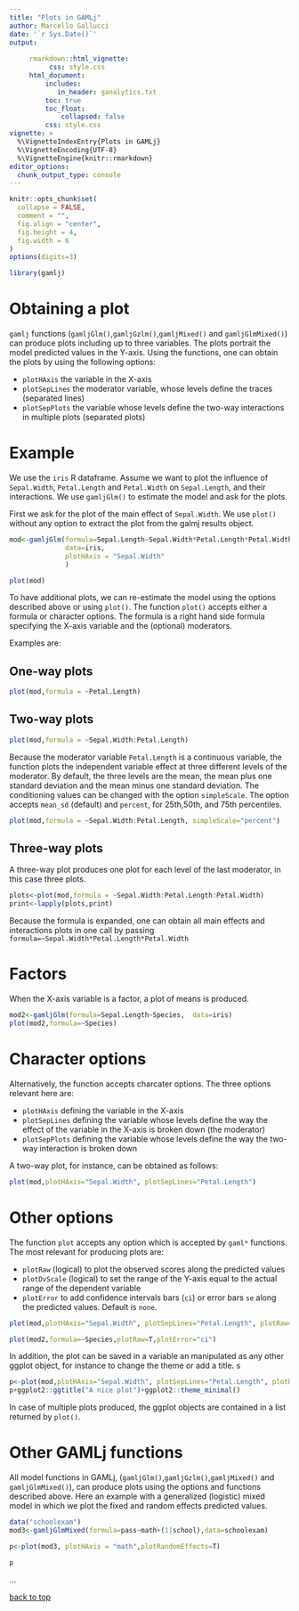 ```yaml
---
title: "Plots in GAMLj"
author: Marcello Gallucci
date: '`r Sys.Date()`'
output: 
  
     rmarkdown::html_vignette:
          css: style.css
     html_document:
         includes:
            in_header: ganalytics.txt
         toc: true
         toc_float:
             collapsed: false
         css: style.css
vignette: >
  %\VignetteIndexEntry{Plots in GAMLj}
  %\VignetteEncoding{UTF-8}
  %\VignetteEngine{knitr::rmarkdown}
editor_options: 
  chunk_output_type: console
---
```


```r
knitr::opts_chunk$set(
  collapse = FALSE,
  comment = "",
  fig.align = "center",
  fig.height = 4,
  fig.width = 6
)
options(digits=3)

```

```r
library(gamlj)
```

# Obtaining a plot

`gamlj` functions (`gamljGlm()`,`gamljGzlm()`,`gamljMixed()` and `gamljGlmMixed()`) can produce plots including up to three variables. The plots portrait the model predicted values in the Y-axis. Using the functions, one can obtain the plots by using the following options:

* `plotHAxis` the variable in the X-axis
* `plotSepLines` the moderator variable, whose levels define the traces (separated lines)
* `plotSepPlots` the variable whose levels define the two-way interactions in multiple plots (separated plots)

# Example

We use the `iris` R dataframe. Assume we want to plot the influence of `Sepal.Width`, `Petal.Length` and `Petal.Width` on `Sepal.Length`, and their interactions. We use `gamljGlm()` to estimate the model and ask for the plots.

First we ask for the plot of the main effect of `Sepal.Width`. We use `plot()` without any option to extract the plot from the galmj results object.

```r
mod<-gamljGlm(formula=Sepal.Length~Sepal.Width*Petal.Length*Petal.Width, 
              data=iris,
              plotHAxis = "Sepal.Width"
              )

plot(mod)
```

To have additional plots, we can re-estimate the model using the options described above or using `plot()`. The function `plot()` accepts either a formula or character options. The formula is a right hand side formula specifying the X-axis variable and the (optional) moderators.

Examples are:

## One-way plots

```r
plot(mod,formula = ~Petal.Length)

```

## Two-way plots


```r
plot(mod,formula = ~Sepal.Width:Petal.Length)
```

Because the moderator variable `Petal.Length` is a continuous variable, the function plots the independent variable effect at three different levels of the moderator. By default, the three levels are the mean, the mean plus one standard deviation and the mean minus one standard deviation. The conditioning values can be changed with the option `simpleScale`. The option accepts `mean_sd` (default) and `percent`, for 25th,50th, and 75th percentiles.

```r
plot(mod,formula = ~Sepal.Width:Petal.Length, simpleScale="percent")
```



## Three-way plots

A three-way plot produces one plot for each level of the last moderator, in this case three plots.

```r
plots<-plot(mod,formula = ~Sepal.Width:Petal.Length:Petal.Width)
print<-lapply(plots,print)
```

Because the formula is expanded, one can obtain all main effects and interactions plots in one call by passing `formula=~Sepal.Width*Petal.Length*Petal.Width`

# Factors

When the X-axis variable is a factor, a plot of means is produced.

```r
mod2<-gamljGlm(formula=Sepal.Length~Species,  data=iris)
plot(mod2,formula=~Species)
```


# Character options

Alternatively, the function accepts  charcater options. The three options relevant here are:

* `plotHAxis` defining the variable in the X-axis
* `plotSepLines` defining the variable whose levels define the way the effect of the variable in the X-axis is broken down (the moderator)
* `plotSepPlots` defining the variable whose levels define the way the two-way interaction is broken down

A two-way plot, for instance, can be obtained as follows:

```r
plot(mod,plotHAxis="Sepal.Width", plotSepLines="Petal.Length")
```

# Other options

The function `plot` accepts any option which is accepted by `gaml*` functions. The most relevant for producing plots are: 

* `plotRaw` (logical) to plot the observed scores along the predicted values
* `plotDvScale` (logical) to set the range of the Y-axis equal to the actual range of the dependent variable
*  `plotError` to add confidence intervals bars (`ci`) or error bars `se` along the predicted values. Default is `none`.


```r
plot(mod,plotHAxis="Sepal.Width", plotSepLines="Petal.Length", plotRaw=T,plotError="ci")

plot(mod2,formula=~Species,plotRaw=T,plotError="ci")

```

In addition, the plot can be saved in a variable an manipulated as any other ggplot object, for instance to change the theme or add a title.
s
```r
p<-plot(mod,plotHAxis="Sepal.Width", plotSepLines="Petal.Length", plotRaw=T,plotError="ci")
p+ggplot2::ggtitle("A nice plot")+ggplot2::theme_minimal()
```

In case of multiple plots produced, the ggplot objects are contained in a list returned by `plot()`.


# Other GAMLj functions

All model functions in GAMLj, (`gamljGlm()`,`gamljGzlm()`,`gamljMixed()` and `gamljGlmMixed()`), can produce plots using the options and functions described above. Here an example with a generalized (logistic) mixed model in which we plot the fixed and random effects predicted values.

```r
data("schoolexam")
mod3<-gamljGlmMixed(formula=pass~math+(1|school),data=schoolexam)

p<-plot(mod3, plotHAxis = "math",plotRandomEffects=T)
```

```r
p

```

...

[back to top](#plots-in-gamlj)